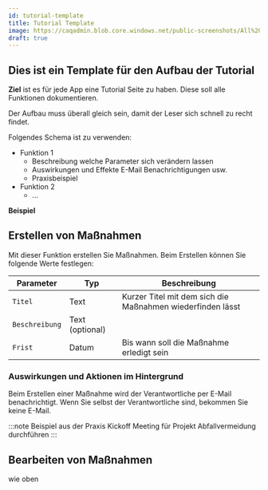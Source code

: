 ---
id: tutorial-template
title: Tutorial Template
image: https://caqadmin.blob.core.windows.net/public-screenshots/All%20Integration%20Specs/ClaimManagement.png
draft: true
---


## Dies ist ein Template für den Aufbau der Tutorial

**Ziel** <ProductDisplayName/> ist es für jede App eine Tutorial Seite zu haben. Diese soll alle Funktionen dokumentieren.

Der Aufbau muss überall gleich sein, damit der Leser sich schnell zu recht findet.

Folgendes Schema ist zu verwenden:

- Funktion 1
  - Beschreibung welche Parameter sich verändern lassen
  - Auswirkungen und Effekte E-Mail Benachrichtigungen usw.
  - Praxisbeispiel
- Funktion 2
  - ...

**Beispiel**

## Erstellen von Maßnahmen

Mit dieser Funktion erstellen Sie Maßnahmen.
Beim Erstellen können Sie folgende Werte festlegen:

| Parameter                 | Typ             | Beschreibung                                               |
| ------------------------- | --------------- | ---------------------------------------------------------- |
| <code>Titel</code>        | Text            | Kurzer Titel mit dem sich die Maßnahmen wiederfinden lässt |
| <code>Beschreibung</code> | Text (optional) |
| <code>Frist</code>        | Datum           | Bis wann soll die Maßnahme erledigt sein                   |

### Auswirkungen und Aktionen im Hintergrund

Beim Erstellen einer Maßnahme wird der Verantwortliche per E-Mail benachrichtigt. Wenn Sie selbst der Verantwortliche sind, bekommen Sie keine E-Mail.

:::note Beispiel aus der Praxis
Kickoff Meeting für Projekt Abfallvermeidung durchführen
:::

## Bearbeiten von Maßnahmen

wie oben
